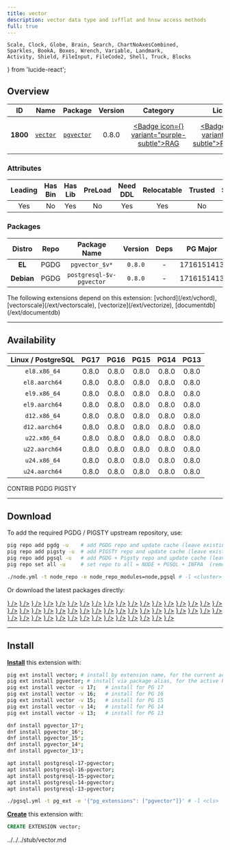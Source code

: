```yaml
---
title: vector
description: vector data type and ivfflat and hnsw access methods
full: true
---
```


    Scale, Clock, Globe, Brain, Search, ChartNoAxesCombined,
    Sparkles, BookA, Boxes, Wrench, Variable, Landmark,
    Activity, Shield, FileInput, FileCode2, Shell, Truck, Blocks
} from 'lucide-react';

## Overview

| <TooltipIconButton tooltip="Extension unique identifier" side="top">ID</TooltipIconButton> | <TooltipIconButton tooltip="Extension name" side="top">Name</TooltipIconButton> | <TooltipIconButton tooltip="Package name for installation" side="top">Package</TooltipIconButton> | <TooltipIconButton tooltip="Latest available extension version" side="top">Version</TooltipIconButton> | <TooltipIconButton tooltip="Extension category" side="top">Category</TooltipIconButton> | <TooltipIconButton tooltip="Open source license" side="top">License</TooltipIconButton> | <TooltipIconButton tooltip="Programming language" side="top">Lang</TooltipIconButton> |
|:--------:|:--------:|:----------:|:--------------:|:---------------------------------------:|:------------------------------------------------------:|:----:|
| **1800** | [`vector`](https://github.com/pgvector/pgvector) | [`pgvector`](/ext/vector) | 0.8.0 | <a href="/ext/rag" className="no-underline"><Badge icon={<Brain />} variant="purple-subtle">RAG</Badge></a> | <a href="/ext/list/license#postgresql" className="no-underline"><Badge icon={<Scale />} variant="blue-subtle">PostgreSQL</Badge></a> | <a href="/ext/list/lang#c"><Badge icon={<FileCode2 />} variant="blue-subtle">C</Badge></a> |

### Attributes

| <TooltipIconButton tooltip="The Primary Leading extension in the Package" side="top">Leading</TooltipIconButton> | <TooltipIconButton tooltip="Contains binary utils" side="top">Has Bin</TooltipIconButton> | <TooltipIconButton tooltip="Contains .so shared library files" side="top">Has Lib</TooltipIconButton> | <TooltipIconButton tooltip="Requires preloading via shared_preload_libraries" side="top">PreLoad</TooltipIconButton> | <TooltipIconButton tooltip="Requires CREATE EXTENSION DDL command" side="top">Need DDL</TooltipIconButton> | <TooltipIconButton tooltip="Can be installed in any schema" side="top">Relocatable</TooltipIconButton> | <TooltipIconButton tooltip="Can be created by non-superuser" side="top">Trusted</TooltipIconButton> | <TooltipIconButton tooltip="Schemas used by this extension" side="top">Schemas</TooltipIconButton> |
|:-------:|:-------:|:-------:|:-------:|:--------:|:-----------:|:-------:|:-------:|
| Yes | No | Yes | No | Yes | Yes | No | - |

### Packages

| <TooltipIconButton tooltip="Linux distribution family, EL or Debian" side="top">Distro</TooltipIconButton> | <TooltipIconButton tooltip="Package repository" side="top">Repo</TooltipIconButton> | <TooltipIconButton tooltip="The RPM/DEB Package Name Pattern (replace $v with real pg major)" side="top">Package Name</TooltipIconButton> | <TooltipIconButton tooltip="Latest package version" side="top">Version</TooltipIconButton> | <TooltipIconButton tooltip="RPM/DEB Package dependencies" side="top">Deps</TooltipIconButton> | <TooltipIconButton tooltip="Available in these PostgreSQL Major Versions" side="top">PG Major</TooltipIconButton> |
|:----------:|:--------:|:------------------------:|:-----------:|:------------:|:------------------:|
|   **EL**   | <Badge variant="blue-subtle"><span className="font-bold">PGDG</span></Badge> | `pgvector_$v*` | `0.8.0` | - | <Badge variant="green-subtle">17</Badge><Badge variant="green-subtle">16</Badge><Badge variant="green-subtle">15</Badge><Badge variant="green-subtle">14</Badge><Badge variant="green-subtle">13</Badge> |
| **Debian** | <Badge variant="blue-subtle"><span className="font-bold">PGDG</span></Badge> | `postgresql-$v-pgvector` | `0.8.0` | - | <Badge variant="green-subtle">17</Badge><Badge variant="green-subtle">16</Badge><Badge variant="green-subtle">15</Badge><Badge variant="green-subtle">14</Badge><Badge variant="green-subtle">13</Badge> |


<Callout title="Dependent Extensions" type="info">
    The following extensions depend on this extension: [vchord](/ext/vchord), [vectorscale](/ext/vectorscale), [vectorize](/ext/vectorize), [documentdb](/ext/documentdb)
</Callout>


------

## Availability

| <TooltipIconButton tooltip="Linux Distro Arch / PostgreSQL Major Version" side="top">Linux / PostgreSQL </TooltipIconButton> | **PG17** | **PG16** | **PG15** | **PG14** | **PG13** |
|:-----:|:-----:|:-----:|:-----:|:-----:|:-----:|
| `el8.x86_64` | <Badge variant="blue-subtle">0.8.0</Badge> | <Badge variant="blue-subtle">0.8.0</Badge> | <Badge variant="blue-subtle">0.8.0</Badge> | <Badge variant="blue-subtle">0.8.0</Badge> | <Badge variant="blue-subtle">0.8.0</Badge> |
| `el8.aarch64` | <Badge variant="blue-subtle">0.8.0</Badge> | <Badge variant="blue-subtle">0.8.0</Badge> | <Badge variant="blue-subtle">0.8.0</Badge> | <Badge variant="blue-subtle">0.8.0</Badge> | <Badge variant="blue-subtle">0.8.0</Badge> |
| `el9.x86_64` | <Badge variant="blue-subtle">0.8.0</Badge> | <Badge variant="blue-subtle">0.8.0</Badge> | <Badge variant="blue-subtle">0.8.0</Badge> | <Badge variant="blue-subtle">0.8.0</Badge> | <Badge variant="blue-subtle">0.8.0</Badge> |
| `el9.aarch64` | <Badge variant="blue-subtle">0.8.0</Badge> | <Badge variant="blue-subtle">0.8.0</Badge> | <Badge variant="blue-subtle">0.8.0</Badge> | <Badge variant="blue-subtle">0.8.0</Badge> | <Badge variant="blue-subtle">0.8.0</Badge> |
| `d12.x86_64` | <Badge variant="blue-subtle">0.8.0</Badge> | <Badge variant="blue-subtle">0.8.0</Badge> | <Badge variant="blue-subtle">0.8.0</Badge> | <Badge variant="blue-subtle">0.8.0</Badge> | <Badge variant="blue-subtle">0.8.0</Badge> |
| `d12.aarch64` | <Badge variant="blue-subtle">0.8.0</Badge> | <Badge variant="blue-subtle">0.8.0</Badge> | <Badge variant="blue-subtle">0.8.0</Badge> | <Badge variant="blue-subtle">0.8.0</Badge> | <Badge variant="blue-subtle">0.8.0</Badge> |
| `u22.x86_64` | <Badge variant="blue-subtle">0.8.0</Badge> | <Badge variant="blue-subtle">0.8.0</Badge> | <Badge variant="blue-subtle">0.8.0</Badge> | <Badge variant="blue-subtle">0.8.0</Badge> | <Badge variant="blue-subtle">0.8.0</Badge> |
| `u22.aarch64` | <Badge variant="blue-subtle">0.8.0</Badge> | <Badge variant="blue-subtle">0.8.0</Badge> | <Badge variant="blue-subtle">0.8.0</Badge> | <Badge variant="blue-subtle">0.8.0</Badge> | <Badge variant="blue-subtle">0.8.0</Badge> |
| `u24.x86_64` | <Badge variant="blue-subtle">0.8.0</Badge> | <Badge variant="blue-subtle">0.8.0</Badge> | <Badge variant="blue-subtle">0.8.0</Badge> | <Badge variant="blue-subtle">0.8.0</Badge> | <Badge variant="blue-subtle">0.8.0</Badge> |
| `u24.aarch64` | <Badge variant="blue-subtle">0.8.0</Badge> | <Badge variant="blue-subtle">0.8.0</Badge> | <Badge variant="blue-subtle">0.8.0</Badge> | <Badge variant="blue-subtle">0.8.0</Badge> | <Badge variant="blue-subtle">0.8.0</Badge> |

<Badge variant="green-subtle"><span className="font-black">CONTRIB</span></Badge> <Badge variant="blue-subtle"><span className="font-black">PGDG</span></Badge> <Badge variant="amber-subtle"><span className="font-black">PIGSTY</span></Badge>

------

## Download

To add the required PGDG / PIGSTY upstream repository, use:

```bash tab="pig"
pig repo add pgdg -u    # add PGDG repo and update cache (leave existing repos)
pig repo add pigsty -u  # add PIGSTY repo and update cache (leave existing repos)
pig repo add pgsql -u   # add PGDG + Pigsty repo and update cache (leave existing repos)
pig repo set all -u     # set repo to all = NODE + PGSQL + INFRA  (remove existing repos)
```
```bash tab="pigsty"
./node.yml -t node_repo -e node_repo_modules=node,pgsql # -l <cluster>
```

Or download the latest packages directly:

<Files>
    <Folder name="el8.x86_64">
        <a href="https://download.postgresql.org/pub/repos/yum/17/redhat/rhel-8-x86_64/pgvector_17-0.8.0-1PGDG.rhel8.x86_64.rpm"><File name="pgvector_17-0.8.0-1PGDG.rhel8.x86_64.rpm" icon={<Package className="text-emerald-500" />} /></a>
        <a href="https://download.postgresql.org/pub/repos/yum/16/redhat/rhel-8-x86_64/pgvector_16-0.8.0-1PGDG.rhel8.x86_64.rpm"><File name="pgvector_16-0.8.0-1PGDG.rhel8.x86_64.rpm" icon={<Package className="text-emerald-500" />} /></a>
        <a href="https://download.postgresql.org/pub/repos/yum/15/redhat/rhel-8-x86_64/pgvector_15-0.8.0-1PGDG.rhel8.x86_64.rpm"><File name="pgvector_15-0.8.0-1PGDG.rhel8.x86_64.rpm" icon={<Package className="text-emerald-500" />} /></a>
        <a href="https://download.postgresql.org/pub/repos/yum/14/redhat/rhel-8-x86_64/pgvector_14-0.8.0-1PGDG.rhel8.x86_64.rpm"><File name="pgvector_14-0.8.0-1PGDG.rhel8.x86_64.rpm" icon={<Package className="text-emerald-500" />} /></a>
        <a href="https://download.postgresql.org/pub/repos/yum/13/redhat/rhel-8-x86_64/pgvector_13-0.8.0-1PGDG.rhel8.x86_64.rpm"><File name="pgvector_13-0.8.0-1PGDG.rhel8.x86_64.rpm" icon={<Package className="text-emerald-500" />} /></a>
    </Folder>
    <Folder name="el8.aarch64">
        <a href="https://download.postgresql.org/pub/repos/yum/17/redhat/rhel-8-aarch64/pgvector_17-0.8.0-1PGDG.rhel8.aarch64.rpm"><File name="pgvector_17-0.8.0-1PGDG.rhel8.aarch64.rpm" icon={<Package className="text-orange-500" />} /></a>
        <a href="https://download.postgresql.org/pub/repos/yum/16/redhat/rhel-8-aarch64/pgvector_16-0.8.0-1PGDG.rhel8.aarch64.rpm"><File name="pgvector_16-0.8.0-1PGDG.rhel8.aarch64.rpm" icon={<Package className="text-orange-500" />} /></a>
        <a href="https://download.postgresql.org/pub/repos/yum/15/redhat/rhel-8-aarch64/pgvector_15-0.8.0-1PGDG.rhel8.aarch64.rpm"><File name="pgvector_15-0.8.0-1PGDG.rhel8.aarch64.rpm" icon={<Package className="text-orange-500" />} /></a>
        <a href="https://download.postgresql.org/pub/repos/yum/14/redhat/rhel-8-aarch64/pgvector_14-0.8.0-1PGDG.rhel8.aarch64.rpm"><File name="pgvector_14-0.8.0-1PGDG.rhel8.aarch64.rpm" icon={<Package className="text-orange-500" />} /></a>
        <a href="https://download.postgresql.org/pub/repos/yum/13/redhat/rhel-8-aarch64/pgvector_13-0.8.0-1PGDG.rhel8.aarch64.rpm"><File name="pgvector_13-0.8.0-1PGDG.rhel8.aarch64.rpm" icon={<Package className="text-orange-500" />} /></a>
    </Folder>
    <Folder name="el9.x86_64">
        <a href="https://download.postgresql.org/pub/repos/yum/17/redhat/rhel-9-x86_64/pgvector_17-0.8.0-1PGDG.rhel9.x86_64.rpm"><File name="pgvector_17-0.8.0-1PGDG.rhel9.x86_64.rpm" icon={<Package className="text-emerald-500" />} /></a>
        <a href="https://download.postgresql.org/pub/repos/yum/16/redhat/rhel-9-x86_64/pgvector_16-0.8.0-1PGDG.rhel9.x86_64.rpm"><File name="pgvector_16-0.8.0-1PGDG.rhel9.x86_64.rpm" icon={<Package className="text-emerald-500" />} /></a>
        <a href="https://download.postgresql.org/pub/repos/yum/15/redhat/rhel-9-x86_64/pgvector_15-0.8.0-1PGDG.rhel9.x86_64.rpm"><File name="pgvector_15-0.8.0-1PGDG.rhel9.x86_64.rpm" icon={<Package className="text-emerald-500" />} /></a>
        <a href="https://download.postgresql.org/pub/repos/yum/14/redhat/rhel-9-x86_64/pgvector_14-0.8.0-1PGDG.rhel9.x86_64.rpm"><File name="pgvector_14-0.8.0-1PGDG.rhel9.x86_64.rpm" icon={<Package className="text-emerald-500" />} /></a>
        <a href="https://download.postgresql.org/pub/repos/yum/13/redhat/rhel-9-x86_64/pgvector_13-0.8.0-1PGDG.rhel9.x86_64.rpm"><File name="pgvector_13-0.8.0-1PGDG.rhel9.x86_64.rpm" icon={<Package className="text-emerald-500" />} /></a>
    </Folder>
    <Folder name="el9.aarch64">
        <a href="https://download.postgresql.org/pub/repos/yum/17/redhat/rhel-9-aarch64/pgvector_17-0.8.0-1PGDG.rhel9.aarch64.rpm"><File name="pgvector_17-0.8.0-1PGDG.rhel9.aarch64.rpm" icon={<Package className="text-orange-500" />} /></a>
        <a href="https://download.postgresql.org/pub/repos/yum/16/redhat/rhel-9-aarch64/pgvector_16-0.8.0-1PGDG.rhel9.aarch64.rpm"><File name="pgvector_16-0.8.0-1PGDG.rhel9.aarch64.rpm" icon={<Package className="text-orange-500" />} /></a>
        <a href="https://download.postgresql.org/pub/repos/yum/15/redhat/rhel-9-aarch64/pgvector_15-0.8.0-1PGDG.rhel9.aarch64.rpm"><File name="pgvector_15-0.8.0-1PGDG.rhel9.aarch64.rpm" icon={<Package className="text-orange-500" />} /></a>
        <a href="https://download.postgresql.org/pub/repos/yum/14/redhat/rhel-9-aarch64/pgvector_14-0.8.0-1PGDG.rhel9.aarch64.rpm"><File name="pgvector_14-0.8.0-1PGDG.rhel9.aarch64.rpm" icon={<Package className="text-orange-500" />} /></a>
        <a href="https://download.postgresql.org/pub/repos/yum/13/redhat/rhel-9-aarch64/pgvector_13-0.8.0-1PGDG.rhel9.aarch64.rpm"><File name="pgvector_13-0.8.0-1PGDG.rhel9.aarch64.rpm" icon={<Package className="text-orange-500" />} /></a>
    </Folder>
    <Folder name="d12.x86_64">
        <a href="https://apt.postgresql.org/pub/repos/apt/pool/main/p/pgvector/postgresql-17-pgvector_0.8.0-1.pgdg120+1_arm64.deb"><File name="postgresql-17-pgvector_0.8.0-1.pgdg120+1_arm64.deb" icon={<Box className="text-emerald-500" />} /></a>
        <a href="https://apt.postgresql.org/pub/repos/apt/pool/main/p/pgvector/postgresql-16-pgvector_0.8.0-1.pgdg120+1_arm64.deb"><File name="postgresql-16-pgvector_0.8.0-1.pgdg120+1_arm64.deb" icon={<Box className="text-emerald-500" />} /></a>
        <a href="https://apt.postgresql.org/pub/repos/apt/pool/main/p/pgvector/postgresql-15-pgvector_0.8.0-1.pgdg120+1_arm64.deb"><File name="postgresql-15-pgvector_0.8.0-1.pgdg120+1_arm64.deb" icon={<Box className="text-emerald-500" />} /></a>
        <a href="https://apt.postgresql.org/pub/repos/apt/pool/main/p/pgvector/postgresql-14-pgvector_0.8.0-1.pgdg120+1_arm64.deb"><File name="postgresql-14-pgvector_0.8.0-1.pgdg120+1_arm64.deb" icon={<Box className="text-emerald-500" />} /></a>
        <a href="https://apt.postgresql.org/pub/repos/apt/pool/main/p/pgvector/postgresql-13-pgvector_0.8.0-1.pgdg120+1_arm64.deb"><File name="postgresql-13-pgvector_0.8.0-1.pgdg120+1_arm64.deb" icon={<Box className="text-emerald-500" />} /></a>
    </Folder>
    <Folder name="d12.aarch64">
        <a href="https://apt.postgresql.org/pub/repos/apt/pool/main/p/pgvector/postgresql-17-pgvector_0.8.0-1.pgdg120+1_amd64.deb"><File name="postgresql-17-pgvector_0.8.0-1.pgdg120+1_amd64.deb" icon={<Box className="text-orange-500" />} /></a>
        <a href="https://apt.postgresql.org/pub/repos/apt/pool/main/p/pgvector/postgresql-16-pgvector_0.8.0-1.pgdg120+1_amd64.deb"><File name="postgresql-16-pgvector_0.8.0-1.pgdg120+1_amd64.deb" icon={<Box className="text-orange-500" />} /></a>
        <a href="https://apt.postgresql.org/pub/repos/apt/pool/main/p/pgvector/postgresql-15-pgvector_0.8.0-1.pgdg120+1_amd64.deb"><File name="postgresql-15-pgvector_0.8.0-1.pgdg120+1_amd64.deb" icon={<Box className="text-orange-500" />} /></a>
        <a href="https://apt.postgresql.org/pub/repos/apt/pool/main/p/pgvector/postgresql-14-pgvector_0.8.0-1.pgdg120+1_amd64.deb"><File name="postgresql-14-pgvector_0.8.0-1.pgdg120+1_amd64.deb" icon={<Box className="text-orange-500" />} /></a>
        <a href="https://apt.postgresql.org/pub/repos/apt/pool/main/p/pgvector/postgresql-13-pgvector_0.8.0-1.pgdg120+1_amd64.deb"><File name="postgresql-13-pgvector_0.8.0-1.pgdg120+1_amd64.deb" icon={<Box className="text-orange-500" />} /></a>
    </Folder>
    <Folder name="u22.x86_64">
        <a href="https://apt.postgresql.org/pub/repos/apt/pool/main/p/pgvector/postgresql-17-pgvector_0.8.0-1.pgdg22.04+1_amd64.deb"><File name="postgresql-17-pgvector_0.8.0-1.pgdg22.04+1_amd64.deb" icon={<Box className="text-emerald-500" />} /></a>
        <a href="https://apt.postgresql.org/pub/repos/apt/pool/main/p/pgvector/postgresql-16-pgvector_0.8.0-1.pgdg22.04+1_amd64.deb"><File name="postgresql-16-pgvector_0.8.0-1.pgdg22.04+1_amd64.deb" icon={<Box className="text-emerald-500" />} /></a>
        <a href="https://apt.postgresql.org/pub/repos/apt/pool/main/p/pgvector/postgresql-15-pgvector_0.8.0-1.pgdg22.04+1_amd64.deb"><File name="postgresql-15-pgvector_0.8.0-1.pgdg22.04+1_amd64.deb" icon={<Box className="text-emerald-500" />} /></a>
        <a href="https://apt.postgresql.org/pub/repos/apt/pool/main/p/pgvector/postgresql-14-pgvector_0.8.0-1.pgdg22.04+1_amd64.deb"><File name="postgresql-14-pgvector_0.8.0-1.pgdg22.04+1_amd64.deb" icon={<Box className="text-emerald-500" />} /></a>
        <a href="https://apt.postgresql.org/pub/repos/apt/pool/main/p/pgvector/postgresql-13-pgvector_0.8.0-1.pgdg22.04+1_amd64.deb"><File name="postgresql-13-pgvector_0.8.0-1.pgdg22.04+1_amd64.deb" icon={<Box className="text-emerald-500" />} /></a>
    </Folder>
    <Folder name="u22.aarch64">
        <a href="https://apt.postgresql.org/pub/repos/apt/pool/main/p/pgvector/postgresql-17-pgvector_0.8.0-1.pgdg22.04+1_arm64.deb"><File name="postgresql-17-pgvector_0.8.0-1.pgdg22.04+1_arm64.deb" icon={<Box className="text-orange-500" />} /></a>
        <a href="https://apt.postgresql.org/pub/repos/apt/pool/main/p/pgvector/postgresql-16-pgvector_0.8.0-1.pgdg22.04+1_arm64.deb"><File name="postgresql-16-pgvector_0.8.0-1.pgdg22.04+1_arm64.deb" icon={<Box className="text-orange-500" />} /></a>
        <a href="https://apt.postgresql.org/pub/repos/apt/pool/main/p/pgvector/postgresql-15-pgvector_0.8.0-1.pgdg22.04+1_arm64.deb"><File name="postgresql-15-pgvector_0.8.0-1.pgdg22.04+1_arm64.deb" icon={<Box className="text-orange-500" />} /></a>
        <a href="https://apt.postgresql.org/pub/repos/apt/pool/main/p/pgvector/postgresql-14-pgvector_0.8.0-1.pgdg22.04+1_arm64.deb"><File name="postgresql-14-pgvector_0.8.0-1.pgdg22.04+1_arm64.deb" icon={<Box className="text-orange-500" />} /></a>
        <a href="https://apt.postgresql.org/pub/repos/apt/pool/main/p/pgvector/postgresql-13-pgvector_0.8.0-1.pgdg22.04+1_arm64.deb"><File name="postgresql-13-pgvector_0.8.0-1.pgdg22.04+1_arm64.deb" icon={<Box className="text-orange-500" />} /></a>
    </Folder>
    <Folder name="u24.x86_64">
        <a href="https://apt.postgresql.org/pub/repos/apt/pool/main/p/pgvector/postgresql-17-pgvector_0.8.0-1.pgdg24.04+1_amd64.deb"><File name="postgresql-17-pgvector_0.8.0-1.pgdg24.04+1_amd64.deb" icon={<Box className="text-emerald-500" />} /></a>
        <a href="https://apt.postgresql.org/pub/repos/apt/pool/main/p/pgvector/postgresql-16-pgvector_0.8.0-1.pgdg24.04+1_amd64.deb"><File name="postgresql-16-pgvector_0.8.0-1.pgdg24.04+1_amd64.deb" icon={<Box className="text-emerald-500" />} /></a>
        <a href="https://apt.postgresql.org/pub/repos/apt/pool/main/p/pgvector/postgresql-15-pgvector_0.8.0-1.pgdg24.04+1_amd64.deb"><File name="postgresql-15-pgvector_0.8.0-1.pgdg24.04+1_amd64.deb" icon={<Box className="text-emerald-500" />} /></a>
        <a href="https://apt.postgresql.org/pub/repos/apt/pool/main/p/pgvector/postgresql-14-pgvector_0.8.0-1.pgdg24.04+1_amd64.deb"><File name="postgresql-14-pgvector_0.8.0-1.pgdg24.04+1_amd64.deb" icon={<Box className="text-emerald-500" />} /></a>
        <a href="https://apt.postgresql.org/pub/repos/apt/pool/main/p/pgvector/postgresql-13-pgvector_0.8.0-1.pgdg24.04+1_amd64.deb"><File name="postgresql-13-pgvector_0.8.0-1.pgdg24.04+1_amd64.deb" icon={<Box className="text-emerald-500" />} /></a>
    </Folder>
    <Folder name="u24.aarch64">
        <a href="https://apt.postgresql.org/pub/repos/apt/pool/main/p/pgvector/postgresql-17-pgvector_0.8.0-1.pgdg24.04+1_arm64.deb"><File name="postgresql-17-pgvector_0.8.0-1.pgdg24.04+1_arm64.deb" icon={<Box className="text-orange-500" />} /></a>
        <a href="https://apt.postgresql.org/pub/repos/apt/pool/main/p/pgvector/postgresql-16-pgvector_0.8.0-1.pgdg24.04+1_arm64.deb"><File name="postgresql-16-pgvector_0.8.0-1.pgdg24.04+1_arm64.deb" icon={<Box className="text-orange-500" />} /></a>
        <a href="https://apt.postgresql.org/pub/repos/apt/pool/main/p/pgvector/postgresql-15-pgvector_0.8.0-1.pgdg24.04+1_arm64.deb"><File name="postgresql-15-pgvector_0.8.0-1.pgdg24.04+1_arm64.deb" icon={<Box className="text-orange-500" />} /></a>
        <a href="https://apt.postgresql.org/pub/repos/apt/pool/main/p/pgvector/postgresql-14-pgvector_0.8.0-1.pgdg24.04+1_arm64.deb"><File name="postgresql-14-pgvector_0.8.0-1.pgdg24.04+1_arm64.deb" icon={<Box className="text-orange-500" />} /></a>
        <a href="https://apt.postgresql.org/pub/repos/apt/pool/main/p/pgvector/postgresql-13-pgvector_0.8.0-1.pgdg24.04+1_arm64.deb"><File name="postgresql-13-pgvector_0.8.0-1.pgdg24.04+1_arm64.deb" icon={<Box className="text-orange-500" />} /></a>
    </Folder>
</Files>

------

## Install

[**Install**](/docs/pgsql/ext/install) this extension with:

```bash tab="pig"
pig ext install vector; # install by extension name, for the current active PG version
pig ext install pgvector; # install via package alias, for the active PG version
pig ext install vector -v 17;   # install for PG 17
pig ext install vector -v 16;   # install for PG 16
pig ext install vector -v 15;   # install for PG 15
pig ext install vector -v 14;   # install for PG 14
pig ext install vector -v 13;   # install for PG 13
```
```bash tab="yum" 
dnf install pgvector_17*;
dnf install pgvector_16*;
dnf install pgvector_15*;
dnf install pgvector_14*;
dnf install pgvector_13*;
```
```bash tab="apt" 
apt install postgresql-17-pgvector;
apt install postgresql-16-pgvector;
apt install postgresql-15-pgvector;
apt install postgresql-14-pgvector;
apt install postgresql-13-pgvector;
```
```bash tab="ansible"
./pgsql.yml -t pg_ext -e '{"pg_extensions": ["pgvector"]}' # -l <cls>
```

[**Create**](/docs/pgsql/ext/create) this extension with:

```sql
CREATE EXTENSION vector;
```


<include>../../../stub/vector.md</include>
